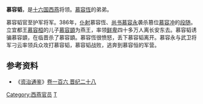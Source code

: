 '''慕容韬'''，是[[十六国|十六国]][[西燕|西燕]]将领。[[慕容恆|慕容恆]]的弟弟。

慕容韬官至护军将军。386年，[[仆射|仆射]]慕容恆、[[尚书|尚书]][[慕容永|慕容永]]袭杀篡位[[慕容冲|慕容冲]]的[[段随|段随]]。立宜都王[[慕容桓|慕容桓]]的儿子[[慕容顗|慕容顗]]为燕王，率领[[鲜卑|鲜卑]]四十多万人离长安东去。慕容韬诱骗慕容顗，在临晋杀了慕容顗。慕容恆很愤怒，丢下慕容韬离开。慕容永与武卫将军刁云率领兵众攻打慕容韬，慕容韬战败，逃奔到慕容恒的军营。
==参考资料==
*《[[资治通鉴|资治通鉴]]》[[s:資治通鑑/卷106|卷一百六 晋纪二十八]]
{{DEFAULTSORT:M}}
[[Category:西燕官员|Category:西燕官员]]
[[Category:昌黎慕容氏|T]]